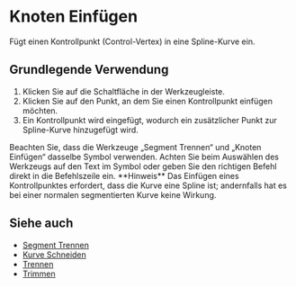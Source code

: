 
# Knoten Einfügen

<Reference shortcut="" command="Knoten Einfügen" button="Werkzeugleiste" buttonIcon='button-split-segment' />

Fügt einen Kontrollpunkt (Control-Vertex) in eine Spline-Kurve ein.

## Grundlegende Verwendung

1. Klicken Sie auf die Schaltfläche <ButtonIcon type="button-split-segment" /> in der Werkzeugleiste.
2. Klicken Sie auf den Punkt, an dem Sie einen Kontrollpunkt einfügen möchten.
3. Ein Kontrollpunkt wird eingefügt, wodurch ein zusätzlicher Punkt zur Spline-Kurve hinzugefügt wird.

<VideoPlayer fileName="insert-knot"/>

<Callout type="warning" emoji="⚠️">
Beachten Sie, dass die Werkzeuge „Segment Trennen“ und „Knoten Einfügen“ dasselbe Symbol verwenden. Achten Sie beim Auswählen des Werkzeugs auf den Text im Symbol oder geben Sie den richtigen Befehl direkt in die Befehlszeile ein.
</Callout>

<Callout type="info" emoji="🗒️">
**Hinweis** Das Einfügen eines Kontrollpunktes erfordert, dass die Kurve eine Spline ist; andernfalls hat es bei einer normalen segmentierten Kurve keine Wirkung.
</Callout>

## Siehe auch
- [Segment Trennen](split-segment)
- [Kurve Schneiden](cut-curve)
- [Trennen](unjoin)
- [Trimmen](trim)
